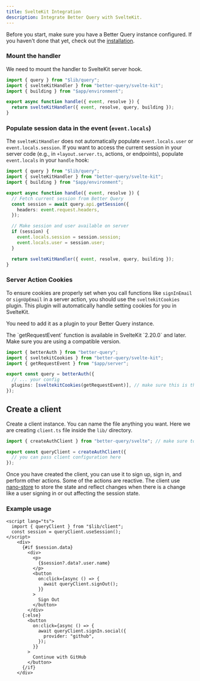 ```yaml
---
title: SvelteKit Integration
description: Integrate Better Query with SvelteKit.
---
```


Before you start, make sure you have a Better Query instance configured. If you haven't done that yet, check out the [installation](/docs/installation).

### Mount the handler

We need to mount the handler to SvelteKit server hook.

```ts title="hooks.server.ts"
import { query } from "$lib/query";
import { svelteKitHandler } from "better-query/svelte-kit";
import { building } from "$app/environment";

export async function handle({ event, resolve }) {
  return svelteKitHandler({ event, resolve, query, building });
}
```

### Populate session data in the event (`event.locals`)

The `svelteKitHandler` does not automatically populate `event.locals.user` or `event.locals.session`. If you want to access the current session in your server code (e.g., in `+layout.server.ts`, actions, or endpoints), populate `event.locals` in your `handle` hook:

```ts title="hooks.server.ts"
import { query } from "$lib/query";
import { svelteKitHandler } from "better-query/svelte-kit";
import { building } from "$app/environment";

export async function handle({ event, resolve }) {
  // Fetch current session from Better Query
  const session = await query.api.getSession({
    headers: event.request.headers,
  });

  // Make session and user available on server
  if (session) {
    event.locals.session = session.session;
    event.locals.user = session.user;
  }

  return svelteKitHandler({ event, resolve, query, building });
}
```

### Server Action Cookies

To ensure cookies are properly set when you call functions like `signInEmail` or `signUpEmail` in a server action, you should use the `sveltekitCookies` plugin. This plugin will automatically handle setting cookies for you in SvelteKit.

You need to add it as a plugin to your Better Query instance.

<Callout>
  The `getRequestEvent` function is available in SvelteKit `2.20.0` and later.
  Make sure you are using a compatible version.
</Callout>

```ts title="lib/query.ts"
import { betterAuth } from "better-query";
import { sveltekitCookies } from "better-query/svelte-kit";
import { getRequestEvent } from "$app/server";

export const query = betterAuth({
  // ... your config
  plugins: [sveltekitCookies(getRequestEvent)], // make sure this is the last plugin in the array
});
```

## Create a client

Create a client instance. You can name the file anything you want. Here we are creating `client.ts` file inside the `lib/` directory.

```ts title="query-client.ts"
import { createAuthClient } from "better-query/svelte"; // make sure to import from better-query/svelte

export const queryClient = createAuthClient({
  // you can pass client configuration here
});
```

Once you have created the client, you can use it to sign up, sign in, and perform other actions.
Some of the actions are reactive. The client use [nano-store](https://github.com/nanostores/nanostores) to store the state and reflect changes when there is a change like a user signing in or out affecting the session state.

### Example usage

```svelte
<script lang="ts">
  import { queryClient } from "$lib/client";
  const session = queryClient.useSession();
</script>
    <div>
      {#if $session.data}
        <div>
          <p>
            {$session?.data?.user.name}
          </p>
          <button
            on:click={async () => {
              await queryClient.signOut();
            }}
          >
            Sign Out
          </button>
        </div>
      {:else}
        <button
          on:click={async () => {
            await queryClient.signIn.social({
              provider: "github",
            });
          }}
        >
          Continue with GitHub
        </button>
      {/if}
    </div>
```
